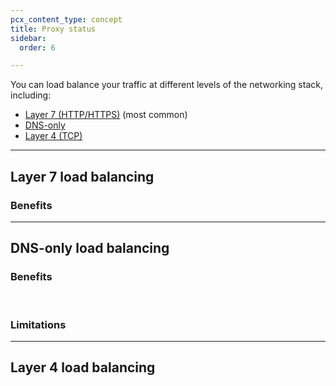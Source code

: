 ```yaml
---
pcx_content_type: concept
title: Proxy status
sidebar:
  order: 6

---
```



You can load balance your traffic at different levels of the networking stack, including:

* [Layer 7 (HTTP/HTTPS)](#layer-7-load-balancing) (most common)
* [DNS-only](#dns-only-load-balancing)
* [Layer 4 (TCP)](#layer-4-load-balancing)

***

## Layer 7 load balancing

<Render file="layer-7-load-balancing-definition" />

### Benefits

<Render file="layer-7-load-balancing-benefits" />

***

## DNS-only load balancing

<Render file="dns-load-balancing-definition" />

### Benefits

<Render file="dns-load-balancing-benefits" /> <br/>

### Limitations

<Render file="dns-load-balancing-limitations" />

***

## Layer 4 load balancing

<Render file="layer-4-load-balancing-definition" />

